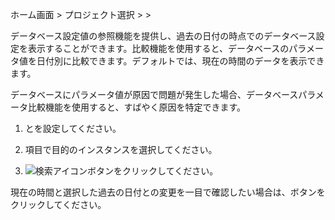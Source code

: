 ホーム画面 > プロジェクト選択 > <Cmdname sid="side_analysis" className="uitext" /> > <Cmdname sid="side_dbParameter" className="uitext" />

データベース設定値の参照機能を提供し、過去の日付の時点でのデータベース設定を表示することができます。比較機能を使用すると、データベースのパラメータ値を日付別に比較できます。デフォルトでは、現在の時間のデータを表示できます。 

データベースにパラメータ値が原因で問題が発生した場合、データベースパラメータ比較機能を使用すると、すばやく原因を特定できます。

<ProdImg img='db-databaseparameter.png' desc='データベースパラメータ'/>

1. <Cmdname sid="reference_date" className="uitext" />と<Cmdname sid="comparison_date" className="uitext" />を設定してください。

2. <Cmdname sid="instance" className="uitext" />項目で目的のインスタンスを選択してください。

3. ![検索アイコン](/img/ico-btn-search.png)ボタンをクリックしてください。 

現在の時間と選択した過去の日付との変更を一目で確認したい場合は、<Cmdname sid="view_changes" className="uitext" />ボタンをクリックしてください。

<ProdImg img='db-databaseparameter-changed.png' desc='データベースパラメータ'/>
